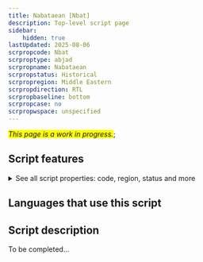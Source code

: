 ```yaml
---
title: Nabataean [Nbat]
description: Top-level script page
sidebar:
    hidden: true
lastUpdated: 2025-08-06
scrpropcode: Nbat
scrproptype: abjad
scrpropname: Nabataean
scrpropstatus: Historical
scrpropregion: Middle Eastern
scrpropdirection: RTL
scrpropbaseline: bottom
scrpropcase: no
scrpropwspace: unspecified
---
```


<span style='background-color:yellow'>_This page is a work in progress._</span>;


## Script features

<details>
<summary> See all script properties: code, region, status and more</summary>
<ScriptInfo />
</details>

## Languages that use this script

<WsList script='Nbat' wsMax='5' />

## Script description

To be completed...


